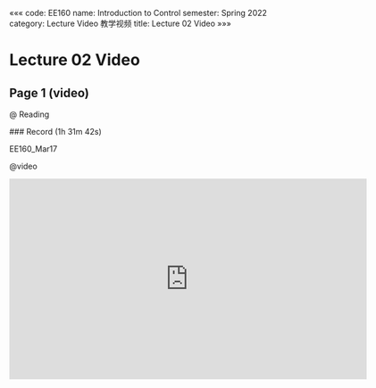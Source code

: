 «««
code: EE160
name: Introduction to Control
semester: Spring 2022
category: Lecture Video 教学视频
title: Lecture 02 Video
»»»

# Lecture 02 Video

## Page 1 (video)

@ Reading

<div class="markdown-body">
### Record (1h 31m 42s)

EE160_Mar17
</div>

@video

<iframe src="https://sbbrisk.com/e/n9ek7pc5nrj2.html" frameborder=0 marginwidth=0 marginheight=0 scrolling=no width=640 height=360 allowfullscreen></iframe>
